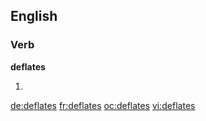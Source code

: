 ==English==

===Verb===
'''deflates'''

# {{third-person singular of|[[deflate]]}}

[[de:deflates]]
[[fr:deflates]]
[[oc:deflates]]
[[vi:deflates]]